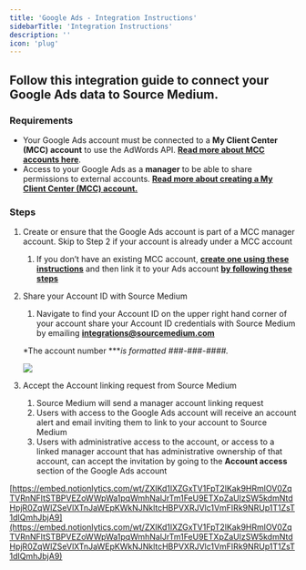 ```yaml
---
title: 'Google Ads - Integration Instructions'
sidebarTitle: 'Integration Instructions'
description: ''
icon: 'plug'
---
```


## Follow this integration guide to connect your Google Ads data to Source Medium.

### Requirements

- Your Google Ads account must be connected to a **My Client Center (MCC) account** to use the AdWords API. [**Read more about MCC accounts here**](https://support.google.com/adwords/answer/6139186).
- Access to your Google Ads as a **manager** to be able to share permissions to external accounts. [**Read more about creating a My Client Center (MCC) account.**](https://support.google.com/google-ads/answer/7459399)

### Steps

1. Create or ensure that the Google Ads account is part of a MCC manager account. Skip to Step 2 if your account is already under a MCC account
    1. If you don’t have an existing MCC account, [**create one using these instructions**](https://support.google.com/adwords/answer/7459399) and then link it to your Ads account **[by following these steps](https://support.google.com/adwords/answer/7459601)**
2. Share your Account ID with Source Medium 
    1. Navigate to find your Account ID on the upper right hand corner of your account share your Account ID credentials with Source Medium by emailing **[integrations@sourcemedium.com](mailto:integrations@sourcemedium.com)**
    
    *The account number ****is formatted ###-###-####.*
    
    ![](/images/article-imgs/google-ads-integration/Untitled.png)
    
3. Accept the Account linking request from Source Medium 
    1. Source Medium will send a manager account linking request
    2. Users with access to the Google Ads account will receive an account alert and email inviting them to link to your account to Source Medium 
    3. Users with administrative access to the account, or access to a linked manager account that has administrative ownership of that account, can accept the invitation by going to the **Account access** section of the Google Ads account
    

[https://embed.notionlytics.com/wt/ZXlKd1lXZGxTV1FpT2lKak9HRmlOV0ZqTVRnNFltSTBPVEZoWWpWa1pqWmhNalJrTm1FeU9ETXpZaUlzSW5kdmNtdHpjR0ZqWlZSeVlXTnJaWEpKWkNJNkltcHBPVXRJVlc1VmFIRk9NRUp1T1ZsT1dIQmhJbjA9](https://embed.notionlytics.com/wt/ZXlKd1lXZGxTV1FpT2lKak9HRmlOV0ZqTVRnNFltSTBPVEZoWWpWa1pqWmhNalJrTm1FeU9ETXpZaUlzSW5kdmNtdHpjR0ZqWlZSeVlXTnJaWEpKWkNJNkltcHBPVXRJVlc1VmFIRk9NRUp1T1ZsT1dIQmhJbjA9)